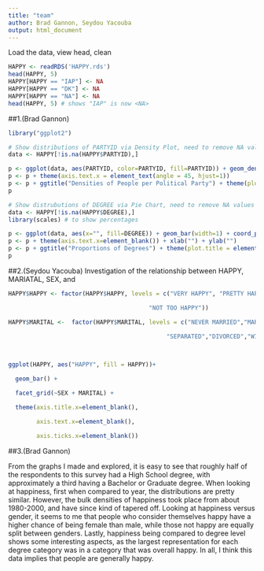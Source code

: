 ```yaml
---
title: "team"
author: Brad Gannon, Seydou Yacouba
output: html_document
---
```


Load the data, view head, clean
```r
HAPPY <- readRDS('HAPPY.rds')
head(HAPPY, 5)
HAPPY[HAPPY == "IAP"] <- NA
HAPPY[HAPPY == "DK"] <- NA
HAPPY[HAPPY == "NA"] <- NA
head(HAPPY, 5) # shows "IAP" is now <NA>
```

##1.(Brad Gannon)

```r
library("ggplot2")

# Show distributions of PARTYID via Density Plot, need to remove NA values
data <- HAPPY[!is.na(HAPPY$PARTYID),]

p <- ggplot(data, aes(PARTYID, color=PARTYID, fill=PARTYID)) + geom_density(alpha=0.3)
p <- p + theme(axis.text.x = element_text(angle = 45, hjust=1))
p <- p + ggtitle("Densities of People per Political Party") + theme(plot.title = element_text(hjust=0.5))
p
```

```r
# Show distrubutions of DEGREE via Pie Chart, need to remove NA values
data <- HAPPY[!is.na(HAPPY$DEGREE),]
library(scales) # to show percentages

p <- ggplot(data, aes(x="", fill=DEGREE)) + geom_bar(width=1) + coord_polar("y")
p <- p + theme(axis.text.x=element_blank()) + xlab("") + ylab("")
p <- p + ggtitle("Proportions of Degrees") + theme(plot.title = element_text(hjust=0.5))
p
```

##2.(Seydou Yacouba)
Investigation of the relationship between HAPPY, MARIATAL, SEX, and 

```r
HAPPY$HAPPY <- factor(HAPPY$HAPPY, levels = c("VERY HAPPY", "PRETTY HAPPY",

                                        "NOT TOO HAPPY"))

HAPPY$MARITAL <-  factor(HAPPY$MARITAL, levels = c("NEVER MARRIED","MARRIED",

                                             "SEPARATED","DIVORCED","WIDOWED"))

 

ggplot(HAPPY, aes("HAPPY", fill = HAPPY))+

  geom_bar() +

  facet_grid(~SEX + MARITAL) +

  theme(axis.title.x=element_blank(),

        axis.text.x=element_blank(),

        axis.ticks.x=element_blank())
```



##3.(Brad Gannon)

From the graphs I made and explored, it is easy to see that roughly half of the respondents to this survey had a High School degree, with approximately a third having a Bachelor or Graduate degree. When looking at happiness, first when compared to year, the distributions are pretty similar. However, the bulk densities of happiness took place from about 1980-2000, and have since kind of tapered off. Looking at happiness versus gender, it seems to me that people who consider themselves happy have a higher chance of being female than male, while those not happy are equally split between genders. Lastly, happiness being compared to degree level shows some interesting aspects, as the largest representation for each degree category was in a category that was overall happy. In all, I think this data implies that people are generally happy.